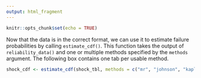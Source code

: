 ```yaml
---
output: html_fragment
---
```


```r
knitr::opts_chunk$set(echo = TRUE)
```

Now that the data is in the correct format, we can use it to estimate failure probabilities by calling `estimate_cdf()`. This function takes the output of `reliability_data()` and one or multiple methods specified by the `methods` argument. The following box contains one tab per usable method.

```r
shock_cdf <- estimate_cdf(shock_tbl, methods = c("mr", "johnson", "kaplan", "nelson"))
```

